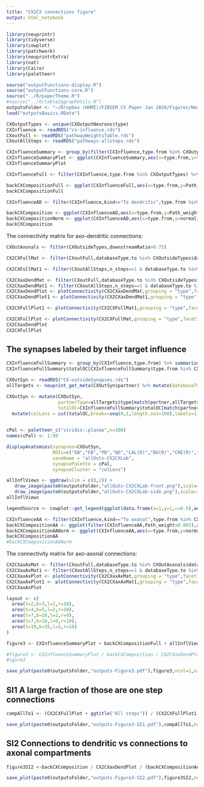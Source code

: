 ```yaml
---
title: "CX2CX connections figure"
output: html_notebook
---
```


```r
library(neuprintr)
library(tidyverse)
library(cowplot)
library(patchwork)
library(neuprintrExtra)
library(nat)
library(Cairo)
library(paletteer)
```

```r
source("outputFunctions-display.R")
source("outputFunctions-core.R")
source("../R/paperTheme.R")
#source("../R/table2ggraphUtils.R")
outputsFolder <- "~/Dropbox (HHMI)/FIBSEM CX Paper Jan 2020/Figures/NewOutputs/figure3-CX2CX/"
load("outputsBasics.RData")
```


```r
CXOutputTypes <- unique(CXOutputNeurons$type)
CXInfluence <- readRDS("cx-influence.rds")
CXoutFull <- readRDS("pathwayWeightsTable.rds")
CXoutAllSteps <- readRDS("pathways-allsteps.rds")
```


```r
CXInfluenceSummary <- group_by(filter(CXInfluence,type.from %in% CXOutputTypes),type.from,kind) %>% summarize(totalOC=sum(Path_weight)) %>% ungroup() %>% mutate(databaseType.from=type.from) %>% supertype()
CXInfluenceSummaryPlot <- ggplot(CXInfluenceSummary,aes(x=type.from,y=totalOC)) + geom_col(aes(fill=kind)) + theme_paper()+ theme(strip.text.x=element_blank(),axis.text.x = element_text(angle=90,hjust = 1,vjust=0.5))+facet_grid(.~supertype3.from,scales = "free",space="free") + scale_fill_paletteer_d("ggthemes::Tableau_20",name="Target type") + ylab("Fraction of pathways to CX")
CXInfluenceSummaryPlot
```

```r
CXInfluenceFull <- filter(CXInfluence,type.from %in% CXOutputTypes) %>% group_by(type.from) %>% mutate(normalizedWeight=Path_weight/sum(Path_weight)) %>% ungroup() %>% group_by(supertype3.to,type.from,supertype3.from) %>% summarize(Path_weight=sum(Path_weight),normalizedWeight=sum(normalizedWeight)) %>% ungroup()

backCXCompositionFull <- ggplot(CXInfluenceFull,aes(x=type.from,y=Path_weight)) + geom_col(aes(fill=supertype3.to)) + scale_fill_manual(name="Target supertype",values=supertype3Palette)+ theme_paper()+ theme(strip.text.x=element_blank(),axis.text.x = element_text(angle=90,hjust = 1,vjust=0.5))+facet_grid(.~supertype3.from,scales = "free",space="free") + ylab("Pathway weight") + xlab("CX output type")
backCXCompositionFull
```


```r
CXInfluenceAD <- filter(CXInfluence,kind=="To dendritic",type.from %in% CXOutputTypes) %>% group_by(type.from) %>% mutate(normalizedWeight=Path_weight/sum(Path_weight)) %>% ungroup() %>% group_by(supertype3.to,type.from,supertype3.from) %>% summarize(Path_weight=sum(Path_weight),normalizedWeight=sum(normalizedWeight)) %>% ungroup()

backCXComposition <- ggplot(CXInfluenceAD,aes(x=type.from,y=Path_weight)) + geom_col(aes(fill=supertype3.to)) + scale_fill_manual(name="Target supertype",values=supertype3Palette)+ theme_paper()+ theme(strip.text.x=element_blank(),axis.text.x = element_text(angle=90,hjust = 1,vjust=0.5))+facet_grid(.~supertype3.from,scales = "free",space="free") + ggtitle("Connections to dendrites") + ylab("Pathway weight") + xlab("CX output type")
backCXCompositionNorm <- ggplot(CXInfluenceAD,aes(x=type.from,y=normalizedWeight)) + geom_col(aes(fill=supertype3.to)) + scale_fill_manual(name="Target supertype",values=supertype3Palette)+ theme_paper()+ theme(strip.text.x=element_blank(),axis.text.x = element_text(angle=90,hjust = 1,vjust=0.5))+facet_grid(.~supertype3.from,scales = "free",space="free") + ggtitle("Connections to axons")
backCXComposition
```

The connectivity matrix for axo-dendritic connections:
```r
CXOutAxonals <- filter(CXOutsideTypes,downstreamRatio>0.75)

CX2CXFullMat <- filter(CXoutFull,databaseType.to %in% CXOutsideTypes$databaseType) %>% mutate(roi="outside") %>% supertype() %>% filter(Path_weight>0.005)

CX2CXFullMat1 <- filter(CXoutAllSteps,n_steps==1 & databaseType.to %in% CXOutsideTypes$databaseType) %>% mutate(roi="outside") %>% supertype() %>% filter(Path_weight>0.005)

CX2CXaxDendMat <- filter(CXoutFull,databaseType.to %in% CXOutsideTypes$databaseType & !databaseType.to %in% CXOutAxonals$databaseType & databaseType.from != databaseType.to) %>% mutate(roi="outside") %>% supertype() %>% filter(Path_weight>0.005)
CX2CXaxDendMat1 <- filter(CXoutAllSteps,n_steps==1 & databaseType.to %in% CXOutsideTypes$databaseType & !databaseType.to %in% CXOutAxonals$databaseType & databaseType.from != databaseType.to) %>% mutate(roi="outside") %>% supertype() %>% filter(Path_weight>0.005)
CX2CXaxDendPlot <- plotConnectivity(CX2CXaxDendMat,grouping = "type",facetInputs="supertype3.from",facetOutputs = "supertype3.to",xaxis = "outputs",connectionMeasure = "Path_weight",orderIn = typesCXOrder,orderOut=typesCXOrder,cmax=0.7,theme=theme_paper_grid())+ xlab("Target type") + ylab("CX output type")+guides(fill=guide_colorbar(title="Pathway weight")) +theme(legend.position=c(0.1,0.2),strip.text.x=element_blank(),strip.text.y=element_blank()) + scale_fill_paletteer_c("ggthemes::Blue")
CX2CXaxDendPlot1 <- plotConnectivity(CX2CXaxDendMat1,grouping = "type",facetInputs="supertype3.from",facetOutputs = "supertype3.to",xaxis = "outputs",connectionMeasure = "Path_weight",orderIn = typesCXOrder,orderOut=typesCXOrder,theme=theme_paper_grid()) + xlab("Target type") + ylab("CX output type")+guides(fill=guide_colorbar(title="Pathway weight"))+ scale_fill_paletteer_c("ggthemes::Blue")

CX2CXFullPlot1 <- plotConnectivity(CX2CXFullMat1,grouping = "type",facetInputs="supertype3.from",facetOutputs = "supertype3.to",xaxis = "outputs",connectionMeasure = "Path_weight",orderIn = typesCXOrder,orderOut=typesCXOrder,theme=theme_paper_grid()) + xlab("Target type") + ylab("CX output type")+guides(fill=guide_colorbar(title="Pathway weight"))+ scale_fill_paletteer_c("ggthemes::Blue")+ theme(legend.position = c(0.1,0.2),strip.text.x = element_text(angle=90),axis.text.x=element_text(size=4))

CX2CXFullPlot <- plotConnectivity(CX2CXFullMat,grouping = "type",facetInputs="supertype3.from",facetOutputs = "supertype3.to",xaxis = "outputs",connectionMeasure = "Path_weight",orderIn = typesCXOrder,orderOut=typesCXOrder,theme=theme_paper_grid()) + xlab("Target type") + ylab("CX output type")+guides(fill=guide_colorbar(title="Pathway weight"))+ scale_fill_paletteer_c("ggthemes::Blue") + theme(legend.position = c(0.1,0.2),strip.text.x = element_text(angle=90),axis.text.x=element_text(size=4))
CX2CXaxDendPlot
CX2CXFullPlot
```
## The synapses labeled by their target influence
```r
CXInfluenceFullSummary <- group_by(CXInfluence,type.from) %>% summarize(totalOC=sum(Path_weight)) %>% ungroup() 
CXInfluenceFullSummary$totalOC[CXInfluenceFullSummary$type.from %in% CXNeurons$type] <- 1
```


```r
CXOutSyn <- readRDS("CX-outsideSynapses.rds")
allTargets <- neuprint_get_meta(CXOutSyn$partner) %>% mutate(databaseType=type) %>% customRetyping() %>% supertype() %>% selectSupertypeSet(default_level = 1) %>%  customOutputSupertype(postfix="raw")

CXOutSyn <- mutate(CXOutSyn,
                   partnerType=allTargets$type[match(partner,allTargets$bodyid)],
                   totalOC=CXInfluenceFullSummary$totalOC[match(partnerType,CXInfluenceFullSummary$type.from)]) %>% na.omit() %>%
  mutate(colLevs = cut(totalOC,breaks=seq(0,1,length.out=100),labels=1:99))
            

cPal <- paletteer_c("viridis::plasma",n=100)
names(cPal) <- 1:99

displayAnatomies(synapses=CXOutSyn,
                 ROIs=c("EB","FB","PB","NO","LAL(R)","BU(R)","CRE(R)","SMP(R)","WED(R)","SLP(R)","SIP(R)","SPS(R)","IPS(R)"),
                 saveName = "allOuts-CX2CXLab",
                 synapsePalette = cPal,
                 synapseCluster = "colLevs")

```

```r
allInflViews <- ggdraw(xlim = c(0,2)) + 
   draw_image(paste0(outputsFolder,"allOuts-CX2CXLab-front.png"),scale=1.6,clip="on") + 
   draw_image(paste0(outputsFolder,"allOuts-CX2CXLab-side.png"),scale=1.6,hjust=-0.9,clip="on") + theme_paper_map()
allInflViews
```
```r
legendSource <- cowplot::get_legend(ggplot(data.frame(x=1,y=1,c=0.5),aes(x=1,y=1)) + geom_point(aes(color=c)) + theme_paper_map() + scale_color_paletteer_c("viridis::plasma",limits=c(0,1),name="CX to CX fraction"))
```


```r
CXInfluenceAA <- filter(CXInfluence,kind=="To axonal",type.from %in% CXOutputTypes) %>% group_by(type.from) %>% mutate(totalWeight=sum(Path_weight),normalizedWeight=Path_weight/totalWeight) %>% ungroup()
backCXCompositionAA <- ggplot(filter(CXInfluenceAA,Path_weight>0.005),aes(x=type.from,y=Path_weight)) + geom_col(aes(fill=supertype2.to)) + theme_paper()+ theme(strip.text.x=element_blank(),axis.text.x = element_text(angle=90,hjust = 1,vjust=0.5))+facet_grid(.~supertype3.from,scales = "free",space="free") +scale_fill_CX_supertype("Target supertype")+ ggtitle("Axo-axonal connections")+ ylab("Pathway weight") + xlab("CX output type")
backCXCompositionAANorm <- ggplot(CXInfluenceAA,aes(x=type.from,y=normalizedWeight)) + geom_col(aes(fill=supertype2.to)) + theme_paper()+ theme(strip.text.x=element_blank(),axis.text.x = element_text(angle=90,hjust = 1,vjust=0.5))+facet_grid(.~supertype3.from,scales = "free",space="free") +scale_fill_CX_supertype("Target supertype")+ ggtitle("Connections to axons")
backCXCompositionAA
#backCXCompositionAANorm
```

The connectivity matrix for axo-axonal connections:
```r
CX2CXaxAxMat <- filter(CXoutFull,databaseType.to %in% CXOutAxonals$databaseType) %>% mutate(roi="outside") %>% supertype() %>% filter(Path_weight>0.005)
CX2CXaxAxMat1 <- filter(CXoutAllSteps,n_steps==1 & databaseType.to %in% CXOutAxonals$databaseType) %>% mutate(roi="outside") %>% supertype() %>% filter(Path_weight>0.005)
CX2CXaxAxPlot <- plotConnectivity(CX2CXaxAxMat,grouping = "type",facetInputs="supertype3.from",facetOutputs = "supertype3.to",xaxis = "outputs",connectionMeasure = "Path_weight",cmax=0.7,theme=theme_paper_grid())+ xlab("Target type") + ylab("CX output type")+guides(fill=guide_colorbar(title="Pathway weight")) + theme(strip.text.x=element_blank(),strip.text.y=element_blank())+ scale_fill_paletteer_c("ggthemes::Blue")
CX2CXaxAxPlot1 <- plotConnectivity(CX2CXaxAxMat1,grouping = "type",facetInputs="supertype3.from",facetOutputs = "supertype3.to",xaxis = "outputs",connectionMeasure = "Path_weight")+ xlab("Target type") + ylab("CX output type")+guides(fill=guide_colorbar(title="Pathway weight"))+ scale_fill_paletteer_c("ggthemes::Blue")
CX2CXaxAxPlot
```

```r
layout <- c(
  area(t=2,b=3,l=2,r=10),
  area(t=4,b=5,l=2,r=10),
  area(t=7,b=18,l=2,r=9),
  area(t=7,b=18,l=9,r=10),
  area(t=19,b=35,l=2,r=10)
)

figure3 <- CXInfluenceSummaryPlot + backCXCompositionFull + allInflViews + legendSource + CX2CXFullPlot + plot_layout(design=layout) +plot_annotation(tag_levels = "A",title="Outputs figure 3 -- CX to CX interactions",theme=theme(title=element_text(size=12,face="bold")))& theme(plot.tag.position = c(-0.03, 1.05))
```


```r

#figure3 <- CXInfluenceSummaryPlot / backCXComposition / CX2CXaxDendPlot / (backCXCompositionAA + CX2CXaxAxPlot) + plot_layout(heights=c(1,1,3,1.5)) + plot_annotation(tag_levels="A")
#igure3
```
```r
save_plot(paste0(outputsFolder,"outputs-Figure3.pdf"),figure3,ncol=1,nrow=4,base_width = 8.5,base_height = 11/4,device=cairo_pdf)
```

## SI1 A large fraction of those are one step connections
```r
compAllTo1 <- (CX2CXFullPlot + ggtitle("All steps")) / (CX2CXFullPlot1 + ggtitle("1 step")) + plot_annotation(title="Outputs figure 3 SI1: comparison of pathway connections to 1 step connections",theme=theme(title=element_text(size=12,face="bold")))
```
```r
save_plot(paste0(outputsFolder,"outputs-Figure3-SI1.pdf"),compAllTo1,ncol=1,nrow=4,base_width = 8.5,base_height = 11/4,device=cairo_pdf)
```

## SI2 Connections to dendritic vs connections to axonal compartments
```r
figure3SI2 <-backCXComposition / CX2CXaxDendPlot / (backCXCompositionAA + CX2CXaxAxPlot) + plot_layout(heights=c(1,3,1.5)) + plot_annotation(tag_levels="A",title="Outputs figure 3 - SI2. CX2CX connections per process reached",theme=theme(title=element_text(size=12,face="bold")))
```

```r
save_plot(paste0(outputsFolder,"outputs-Figure3-SI2.pdf"),figure3SI2,ncol=1,nrow=4,base_width = 8.5,base_height = 11/4,device=cairo_pdf)
```
